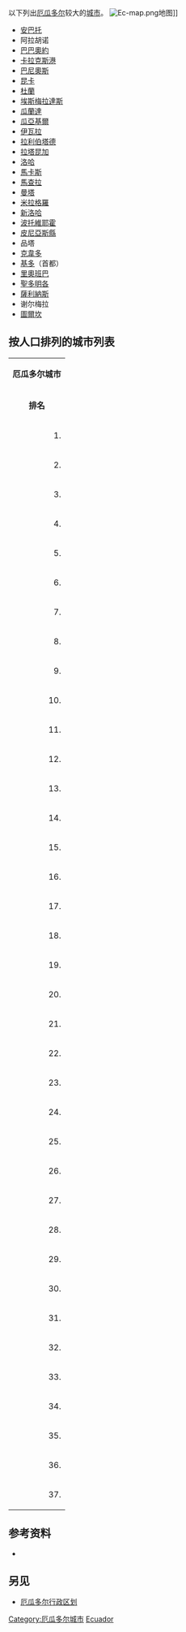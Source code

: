 以下列出[[厄瓜多尔|厄瓜多尔]]较大的[[城市|城市]]。
[[File:Ec-map.png|thumb]]地图]]

{{colbegin|3}}
* [[安巴托|安巴托]]
* 阿拉胡诺
* [[巴巴奧約|巴巴奧約]]
* [[卡拉克斯港|卡拉克斯港]]
* [[巴尼奧斯|巴尼奧斯]]
* [[昆卡_(厄瓜多尔)|昆卡]]
* [[杜蘭_(厄瓜多爾)|杜蘭]]
* [[埃斯梅拉達斯_(厄瓜多爾)|埃斯梅拉達斯]]
* [[瓜蘭達|瓜蘭達]]
* [[瓜亞基爾|瓜亞基爾]]
* [[伊瓦拉|伊瓦拉]]
* [[拉利伯塔德_(厄瓜多爾)|拉利伯塔德]]
* [[拉塔昆加|拉塔昆加]]
* [[洛哈_(厄瓜多爾)|洛哈]]
* [[馬卡斯|馬卡斯]]
* [[馬查拉|馬查拉]]
* [[曼塔|曼塔]]
* [[米拉格羅_(厄瓜多爾)|米拉格羅]]
* [[新洛哈|新洛哈]]
* [[波托維耶霍|波托維耶霍]]
* [[皮尼亞斯縣|皮尼亞斯縣]]
* 品塔
* [[克韋多_(厄瓜多爾)|克韋多]]
* [[基多|基多]]（首都）
* [[里奧班巴|里奧班巴]]
* [[聖多明各_(厄瓜多爾)|聖多明各]]
* [[薩利納斯_(厄瓜多爾)|薩利納斯]]
* 谢尔梅拉
* [[圖爾坎|圖爾坎]]
{{colend}}

==按人口排列的城市列表==
{| class="wikitable"   
|-----
|colspan="7" align="center" bgcolor="#FFA500" | '''厄瓜多尔城市'''
|-----
|rowspan="2" align="center" bgcolor="#98FB98" | '''排名''' || rowspan="2" align="center" bgcolor="#98FB98" | '''名称''' || colspan="4" align="center" bgcolor="#98FB98" | '''人口''' ||  rowspan="2" align="center" bgcolor="#98FB98" | '''省份'''
|-----
|align="center" bgcolor="#98FB98" | '''1982年人口普查''' || align="center" bgcolor="#98FB98" | '''1990年人口普查''' || align="center" bgcolor="#98FB98" | '''2001年人口普查'''<ref>Población por área, según provincia, cantón y parroquia de empadronamiento.[http://www.inec.gob.ec/tabulados_CPV/1_POBL_PROV_CANT_PARR_AREA.xls Datos INEC.] {{Wayback|url=http://www.inec.gob.ec/tabulados_CPV/1_POBL_PROV_CANT_PARR_AREA.xls |date=20150924035719 }} <sub>Estos datos son información especial del Instituto Nacional de Estadísticas y Censos realizados en el censo poblacional del 2010. Último censo nacional hasta la actualidad. [http://www.inec.gob.ec/cpv/index.php?option=com_content&view=article&id=232&Itemid=129&lang=es INEC] {{Wayback|url=http://www.inec.gob.ec/cpv/index.php?option=com_content&view=article&id=232&Itemid=129&lang=es |date=20150924034614 }} </sub></ref> || align="center" bgcolor="#98FB98" | '''2005年估计值'''
|-----
|align=right | 1. || [[瓜亞基爾|瓜亞基爾]] || align=right | 1,199,344 || align=right | 1,508,444 || align=right | 1,985,379 || align=right | 2,157,853 || [[瓜亚斯省|瓜亚斯省]]
|-----
|align=right | 2. || [[基多|基多]] || align=right | 866,472 || align=right | 1,100,847 || align=right | 1,399,378 || align=right | 1,516,353 || [[皮欽查省|皮欽查省]]
|-----
|align=right | 3. || [[昆卡_(厄瓜多尔)|昆卡]] || align=right | 152,406 || align=right | 194,981 || align=right | 277,374 || align=right | 305,772 || [[阿苏艾省|阿苏艾省]]
|-----
|align=right | 4. || [[聖多明各_(厄瓜多爾)|聖多明各]] || align=right | 69,235 || align=right | 114,422 || align=right | 199,827 || align=right | 238,325 || [[聖多明各-德洛斯查奇拉斯省|聖多明各-德洛斯查奇拉斯省]]
|-----
|align=right | 5. || [[馬查拉|馬查拉]] || align=right | 105,521 || align=right | 144,197 || align=right | 204,578 || align=right | 228,351 || [[埃爾奧羅省|埃爾奧羅省]]
|-----
|align=right | 6. || [[杜蘭_(厄瓜多爾)|杜蘭]] || align=right | 51,023 || align=right | 82,359 || align=right | 174,531 || align=right | 212,924 || [[瓜亚斯省|瓜亚斯省]]
|-----
|align=right | 7. || [[曼塔|曼塔]] || align=right | 100,338 || align=right | 125,505 || align=right | 183,105 || align=right | 201,700 || [[马纳比省|马纳比省]]
|-----
|align=right | 8. || [[波托維耶霍|波托維耶霍]] || align=right | 102,628 || align=right | 132,937 || align=right | 171,847 || align=right | 187,369 || [[马纳比省|马纳比省]]
|-----
|align=right | 9. || [[安巴托|安巴托]] || align=right | 100,454 || align=right | 124,166 || align=right | 154,095 || align=right | 165,541 || [[通古拉瓦省|通古拉瓦省]]
|-----
|align=right | 10. || [[里奧班巴|里奧班巴]] || align=right | 75,455 || align=right | 94,505 || align=right | 124,807 || align=right | 135,588 || [[钦博拉索省|钦博拉索省]]
|-----
|align=right | 11. || [[克韋多_(厄瓜多爾)|克韋多]] || align=right | 67,023 || align=right | 86,910 || align=right | 120,379 || align=right | 132,544 || [[洛斯里奧斯省|洛斯里奧斯省]]
|-----
|align=right | 12. || [[洛哈_(厄瓜多爾)|洛哈]] || align=right | 71,652 || align=right | 94,305 || align=right | 118,532 || align=right | 129,121 || [[洛哈省|洛哈省]]
|-----
|align=right | 13. || [[伊瓦拉|伊瓦拉]] || align=right | 53,428 || align=right | 80,991 || align=right | 108,535 || align=right | 122,642 || [[因巴布拉省|因巴布拉省]]
|-----
|align=right | 14. || [[米拉格羅_(厄瓜多爾)|米拉格羅]] || align=right | 77,010 || align=right | 93,637 || align=right | 113,440 || align=right | 121,055 || [[瓜亚斯省|瓜亚斯省]]
|-----
|align=right | 15. || [[埃斯梅拉達斯_(厄瓜多爾)|埃斯梅拉達斯]] || align=right | 90,360 || align=right | 98,558 || align=right | 95,124 || align=right | 96,265 || [[埃斯梅拉达斯省|埃斯梅拉达斯省]]
|-----
|align=right | 16. || [[拉利伯塔德_(厄瓜多爾)|拉利伯塔德]] || align=right | 41,955 || align=right | 53,108 || align=right | 77,646 || align=right | 85,750 || [[聖埃倫娜省|聖埃倫娜省]]
|-----
|align=right | 17. || [[巴巴奧約|巴巴奧約]] || align=right | 42,266 || align=right | 50,285 || align=right | 76,869 || align=right | 84,421 || [[洛斯里奧斯省|洛斯里奧斯省]]
|-----
|align=right | 18. || [[桑戈爾基|桑戈爾基]] || align=right | 15,004 || align=right | 35,386 || align=right | 56,794 || align=right | 71,830 || [[皮欽查省|皮欽查省]]
|-----
|align=right | 19. || [[拉塔昆加|拉塔昆加]] || align=right | 28,764 || align=right | 39,882 || align=right | 51,689 || align=right | 57,127 || [[科托帕希省|科托帕希省]]
|-----
|align=right | 20. || [[圖爾坎|圖爾坎]] || align=right | 30,985 || align=right | 37,069 || align=right | 47,359 || align=right | 50,761 || [[卡尔奇省|卡尔奇省]]
|-----
|align=right | 21. || 帕萨赫 || align=right | 26,224 || align=right | 32,947 || align=right | 45,526 || align=right | 49,803 || [[埃爾奧羅省|埃爾奧羅省]]
|-----
|align=right | 22. || 乔内 || align=right | 33,839 || align=right | 41,437	|| align=right | 45,526 || align=right | 47,994 || [[马纳比省|马纳比省]]
|-----
|align=right | 23. || 聖羅薩 || align=right | 26,716 || align=right | 32,648 || align=right | 42,593 || align=right | 45,972 || [[埃爾奧羅省|埃爾奧羅省]]
|-----
|align=right | 24. || 瓦基利亞斯 || align=right | 20,117 || align=right | 27,368 || align=right | 40,183 || align=right | 45,027 || [[埃爾奧羅省|埃爾奧羅省]]
|-----
|align=right | 25. || [[新洛哈|新洛哈]] || align=right | 7,237 || align=right | 13,165 || align=right | 34,106 || align=right | 43,809 || [[苏昆比奥斯省|苏昆比奥斯省]]
|-----
|align=right | 26. || 埃爾卡門 || align=right | 11,928 || align=right | 22,870 || align=right | 33,382 || align=right | 39,989 || [[马纳比省|马纳比省]]
|-----
|align=right | 27. || 希皮哈帕 || align=right | 27,146 || align=right | 32,225 || align=right | 36,078 || align=right | 37,900 || [[马纳比省|马纳比省]]
|-----
|align=right | 28. || 本塔納斯 || align=right | 15,869 || align=right | 23,217 || align=right | 32,425 || align=right | 36,596 || [[洛斯里奧斯省|洛斯里奧斯省]]
|-----
|align=right | 29. || 多勒 || align=right | 18,923 || align=right | 24,399 || align=right | 31,763 || align=right | 34,632 || [[瓜亚斯省|瓜亚斯省]]
|-----
|align=right | 30. || 凯扬波 || align=right | 14,249 || align=right | 16,849 || align=right | 30,473 || align=right | 34,239 || [[皮欽查省|皮欽查省]]
|-----
|align=right | 31. || [[奧塔瓦洛|奧塔瓦洛]] || align=right | 17,461 || align=right | 21,548 || align=right | 30,965 || align=right | 33,946 || [[因巴布拉省|因巴布拉省]]
|-----
|align=right | 32. || 贝拉斯科伊瓦拉 || align=right | 17,017 || align=right | 24,112 || align=right | 29,265 || align=right | 32,189 || [[瓜亚斯省|瓜亚斯省]]
|-----
|align=right | 33. || [[阿索格斯|阿索格斯]] || align=right | 14,548 || align=right | 21,060 || align=right | 27,866 || align=right | 31,151 || [[卡尼亞爾省|卡尼亞爾省]]
|-----
|align=right | 34. || 聖埃萊納 || align=right | 12,859 || align=right | 17,459 || align=right | 27,351 || align=right | 30,920 || [[聖埃倫娜省|聖埃倫娜省]]
|-----
|align=right | 35. || [[薩利納斯_(厄瓜多爾)|薩利納斯]] || align=right | 17,748 || align=right | 19,298 || align=right | 28,650 || align=right | 30,792 || [[聖埃倫娜省|聖埃倫娜省]]
|-----
|align=right | 36. || 拉特龙卡尔 || align=right | k.A. || align=right | 19,654 || align=right | 27,847 || align=right | 30,726 || [[卡尼亞爾省|卡尼亞爾省]]
|-----
|align=right | 37. || 布埃納費 || align=right | k.A. || align=right | 19,300 || align=right | 27,516 || align=right | 30,406 || [[洛斯里奧斯省|洛斯里奧斯省]]
|}

==参考资料==
* {{Cite web | url=http://www.inec.gob.ec/cpv/ | title=Estadísticas de la Semana | trans_title=Stats of the Week | language=es | publisher=National Institute of Statistics and Census of Ecuador | accessdate=2014-02-26 | deadurl=yes | archiveurl=https://web.archive.org/web/20140226070247/http://www.inec.gob.ec/cpv/ | archivedate=2014-02-26 }}
{{Reflist}}
==另见==
*[[厄瓜多尔行政区划|厄瓜多尔行政区划]]

{{南美洲主题||城市列表}}

[[Category:厄瓜多尔城市|Category:厄瓜多尔城市]]
[[Category:南美洲城市列表|Ecuador]]